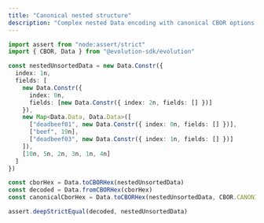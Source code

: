 ```yaml
---
title: "Canonical nested structure"
description: "Complex nested Data encoding with canonical CBOR options."
---
```


```typescript
import assert from "node:assert/strict"
import { CBOR, Data } from "@evolution-sdk/evolution"

const nestedUnsortedData = new Data.Constr({
  index: 1n,
  fields: [
    new Data.Constr({
      index: 0n,
      fields: [new Data.Constr({ index: 2n, fields: [] })]
    }),
    new Map<Data.Data, Data.Data>([
      ["deadbeef01", new Data.Constr({ index: 0n, fields: [] })],
      ["beef", 19n],
      ["deadbeef03", new Data.Constr({ index: 1n, fields: [] })]
    ]),
    [10n, 5n, 2n, 3n, 1n, 4n]
  ]
})

const cborHex = Data.toCBORHex(nestedUnsortedData)
const decoded = Data.fromCBORHex(cborHex)
const canonicalCborHex = Data.toCBORHex(nestedUnsortedData, CBOR.CANONICAL_OPTIONS)

assert.deepStrictEqual(decoded, nestedUnsortedData)

```
